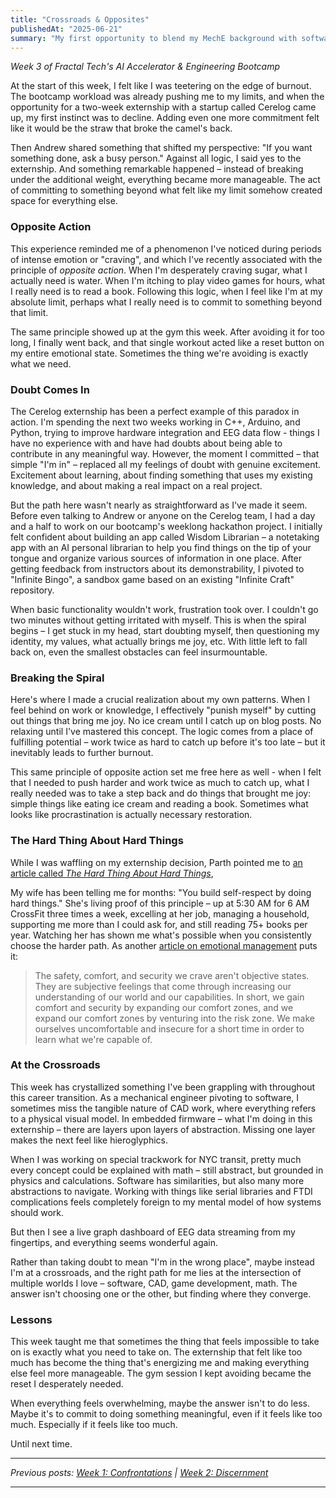 ```yaml
---
title: "Crossroads & Opposites"
publishedAt: "2025-06-21"
summary: "My first opportunity to blend my MechE background with software"
---
```


_Week 3 of Fractal Tech's AI Accelerator & Engineering Bootcamp_

At the start of this week, I felt like I was teetering on the edge of burnout. The bootcamp workload was already pushing me to my limits, and when the opportunity for a two-week externship with a startup called Cerelog came up, my first instinct was to decline. Adding even one more commitment felt like it would be the straw that broke the camel's back.

Then Andrew shared something that shifted my perspective: "If you want something done, ask a busy person." Against all logic, I said yes to the externship. And something remarkable happened – instead of breaking under the additional weight, everything became more manageable. The act of committing to something beyond what felt like my limit somehow created space for everything else.

### Opposite Action

This experience reminded me of a phenomenon I've noticed during periods of intense emotion or "craving", and which I've recently associated with the principle of _opposite action_. When I'm desperately craving sugar, what I actually need is water. When I'm itching to play video games for hours, what I really need is to read a book. Following this logic, when I feel like I'm at my absolute limit, perhaps what I really need is to commit to something beyond that limit.

The same principle showed up at the gym this week. After avoiding it for too long, I finally went back, and that single workout acted like a reset button on my entire emotional state. Sometimes the thing we're avoiding is exactly what we need.

### Doubt Comes In

The Cerelog externship has been a perfect example of this paradox in action. I'm spending the next two weeks working in C++, Arduino, and Python, trying to improve hardware integration and EEG data flow - things I have no experience with and have had doubts about being able to contribute in any meaningful way. However, the moment I committed – that simple "I'm in" – replaced all my feelings of doubt with genuine excitement. Excitement about learning, about finding something that uses my existing knowledge, and about making a real impact on a real project.

But the path here wasn't nearly as straightforward as I've made it seem. Before even talking to Andrew or anyone on the Cerelog team, I had a day and a half to work on our bootcamp's weeklong hackathon project. I initially felt confident about building an app called Wisdom Librarian – a notetaking app with an AI personal librarian to help you find things on the tip of your tongue and organize various sources of information in one place. After getting feedback from instructors about its demonstrability, I pivoted to "Infinite Bingo", a sandbox game based on an existing "Infinite Craft" repository.

When basic functionality wouldn't work, frustration took over. I couldn't go two minutes without getting irritated with myself. This is when the spiral begins – I get stuck in my head, start doubting myself, then questioning my identity, my values, what actually brings me joy, etc. With little left to fall back on, even the smallest obstacles can feel insurmountable.

### Breaking the Spiral

Here's where I made a crucial realization about my own patterns. When I feel behind on work or knowledge, I effectively "punish myself" by cutting out things that bring me joy. No ice cream until I catch up on blog posts. No relaxing until I've mastered this concept. The logic comes from a place of fulfilling potential – work twice as hard to catch up before it's too late – but it inevitably leads to further burnout.

This same principle of opposite action set me free here as well - when I felt that I needed to push harder and work twice as much to catch up, what I really needed was to take a step back and do things that brought me joy: simple things like eating ice cream and reading a book. Sometimes what looks like procrastination is actually necessary restoration.

### The Hard Thing About Hard Things

While I was waffling on my externship decision, Parth pointed me to [an article called _The Hard Thing About Hard Things_](https://www.thepsmiths.com/p/review-the-hard-thing-about-hard),

My wife has been telling me for months: "You build self-respect by doing hard things." She's living proof of this principle – up at 5:30 AM for 6 AM CrossFit three times a week, excelling at her job, managing a household, supporting me more than I could ask for, and still reading 75+ books per year. Watching her has shown me what's possible when you consistently choose the harder path. As another [article on emotional management](https://www.scattered-thoughts.net/writing/emotional-management/) puts it:

> The safety, comfort, and security we crave aren't objective states. They are subjective feelings that come through increasing our understanding of our world and our capabilities. In short, we gain comfort and security by expanding our comfort zones, and we expand our comfort zones by venturing into the risk zone. We make ourselves uncomfortable and insecure for a short time in order to learn what we're capable of.

### At the Crossroads

This week has crystallized something I've been grappling with throughout this career transition. As a mechanical engineer pivoting to software, I sometimes miss the tangible nature of CAD work, where everything refers to a physical visual model. In embedded firmware – what I'm doing in this externship – there are layers upon layers of abstraction. Missing one layer makes the next feel like hieroglyphics.

When I was working on special trackwork for NYC transit, pretty much every concept could be explained with math – still abstract, but grounded in physics and calculations. Software has similarities, but also many more abstractions to navigate. Working with things like serial libraries and FTDI complications feels completely foreign to my mental model of how systems should work.

But then I see a live graph dashboard of EEG data streaming from my fingertips, and everything seems wonderful again.

Rather than taking doubt to mean "I'm in the wrong place", maybe instead I'm at a crossroads, and the right path for me lies at the intersection of multiple worlds I love – software, CAD, game development, math. The answer isn't choosing one or the other, but finding where they converge.

### Lessons

This week taught me that sometimes the thing that feels impossible to take on is exactly what you need to take on. The externship that felt like too much has become the thing that's energizing me and making everything else feel more manageable. The gym session I kept avoiding became the reset I desperately needed.

When everything feels overwhelming, maybe the answer isn't to do less. Maybe it's to commit to doing something meaningful, even if it feels like too much. Especially if it feels like too much.

Until next time.

---

_Previous posts: [Week 1: Confrontations](https://personal-portfolio-sandy-omega-68.vercel.app/blog/wk1-confrontations) | [Week 2: Discernment](https://personal-portfolio-sandy-omega-68.vercel.app/blog/wk2-reflection)_

---
